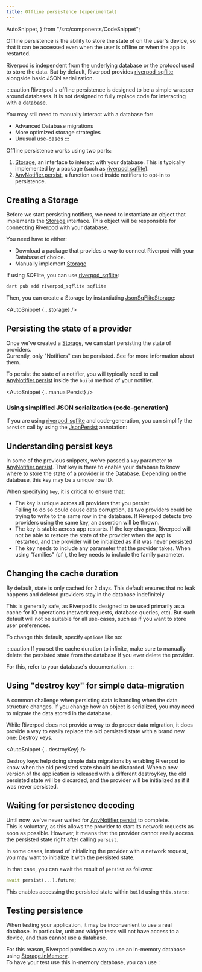 ```yaml
---
title: Offline persistence (experimental)
---
```

  AutoSnippet,
} from "/src/components/CodeSnippet";

Offline persistence is the ability to store the state of <Link documentID="concepts2/providers" />
on the user's device, so that it can be accessed even when the user is offline or when the app is restarted.

Riverpod is independent from the underlying database or the protocol used to store the data.
But by default, Riverpod provides [riverpod_sqflite] alongside basic JSON serialization.

:::caution
Riverpod's offline persistence is designed to be a simple wrapper around
databases. It is not designed to fully replace code for interacting with a database.

You may still need to manually interact with a database for:
- Advanced Database migrations
- More optimized storage strategies
- Unusual use-cases
:::


Offline persistence works using two parts:
1. [Storage], an interface to interact with your database.
  This is typically implemented by a package (such as [riverpod_sqflite]).
1. [AnyNotifier.persist], a function used inside notifiers to opt-in to persistence.

## Creating a Storage

Before we start persisting notifiers, we need to instantiate an object that implements the
[Storage] interface. This object will be responsible for connecting Riverpod with your database.

You need have to either:
- Download a package that provides a way to connect Riverpod with your Database of choice.
- Manually implement [Storage]

If using SQFlite, you can use [riverpod_sqflite]:

```sh
dart pub add riverpod_sqflite sqflite
```

Then, you can create a Storage by instantiating [JsonSqFliteStorage]:

<AutoSnippet {...storage} />

## Persisting the state of a provider

Once we've created a [Storage], we can start persisting the state of providers.  
Currently, only "Notifiers" can be persisted. See <Link documentID="concepts2/providers" /> for more information about them.

To persist the state of a notifier, you will typically need to call [AnyNotifier.persist] inside the `build` method of your notifier.

<AutoSnippet {...manualPersist} />

### Using simplified JSON serialization (code-generation)

If you are using [riverpod_sqflite] and code-generation, you can simplify the `persist` call
by using the [JsonPersist] annotation:

<AutoSnippet raw={jsonPersist} />

## Understanding persist keys

In some of the previous snippets, we've passed a `key` parameter to [AnyNotifier.persist]. 
That key is there to enable your database to know where to store the state of a provider in the Database.
Depending on the database, this key may be a unique row ID.

When specifying `key`, it is critical to ensure that:
- The key is unique across all providers that you persist.  
  Failing to do so could cause data corruption, as two providers could be trying to write
  to the same row in the database. If Riverpod detects two providers using the same key, an assertion will be thrown.
- The key is stable across app restarts.
  If the key changes, Riverpod will not be able to restore the state of the provider
  when the app is restarted, and the provider will be initialized as if it was never persisted
- The key needs to include any parameter that the provider takes.
  When using "families" (cf <Link documentID="concepts2/family" />), the key needs to include the family parameter.


## Changing the cache duration

By default, state is only cached for 2 days. This default ensures that
no leak happens and deleted providers stay in the database indefinitely

This is generally safe, as Riverpod is designed to be used primarily
as a cache for IO operations (network requests, database queries, etc).
But such default will not be suitable for all use-cases, such as if
you want to store user preferences.

To change this default, specify `options` like so:

<AutoSnippet raw={customDuration} />

:::caution
If you set the cache duration to infinite, make sure to
manually delete the persisted state from the database if you ever delete the provider.

For this, refer to your database's documentation.
:::


## Using "destroy key" for simple data-migration

A common challenge when persisting data is handling when the data structure changes.
If you change how an object is serialized, you may need to migrate the data stored in the database.

While Riverpod does not provide a way to do proper data migration, it does provide a way to
easily replace the old persisted state with a brand new one: Destroy keys.

<AutoSnippet {...destroyKey} />

Destroy keys help doing simple data migrations by enabling Riverpod to know when
the old persisted state should be discarded. When a new version of the application
is released with a different destroyKey, the old persisted state will be discarded,
and the provider will be initialized as if it was never persisted.

## Waiting for persistence decoding

Until now, we've never waited for [AnyNotifier.persist] to complete.  
This is voluntary, as this allows the provider to start its network requests as soon as possible.
However, it means that the provider cannot easily access the persisted state
right after calling `persist`.

In some cases, instead of initializing the provider with a network request,
you may want to initialize it with the persisted state.

In that case, you can await the result of `persist` as follows:

```dart
await persist(...).future;
```

This enables accessing the persisted state within `build` using `this.state`:

<AutoSnippet raw={waitPersist} />

## Testing persistence

When testing your application, it may be inconvenient to use a real database.
In particular, unit and widget tests will not have access to a device,
and thus cannot use a database.

For this reason, Riverpod provides a way to use an in-memory database using [Storage.inMemory].  
To have your test use this in-memory database, you can use <Link documentID="concepts2/overrides" />:

<AutoSnippet raw={inMemoryTest} />

[riverpod_sqflite]: https://pub.dev/packages/riverpod_sqflite
[Storage]: https://pub.dev/documentation/hooks_riverpod/latest/experimental_persist/Storage-class.html
[AnyNotifier.persist]: https://pub.dev/documentation/hooks_riverpod/latest/experimental_persist/NotifierPersistX/persist.html
[JsonSqFliteStorage]: https://pub.dev/documentation/riverpod_sqflite/latest/riverpod_sqflite/JsonSqFliteStorage-class.html
[JsonPersist]: https://pub.dev/documentation/riverpod_annotation/latest/experimental_json_persist/JsonPersist-class.html
[Storage.inMemory]: https://pub.dev/documentation/hooks_riverpod/latest/experimental_persist/Storage/Storage.inMemory.html
